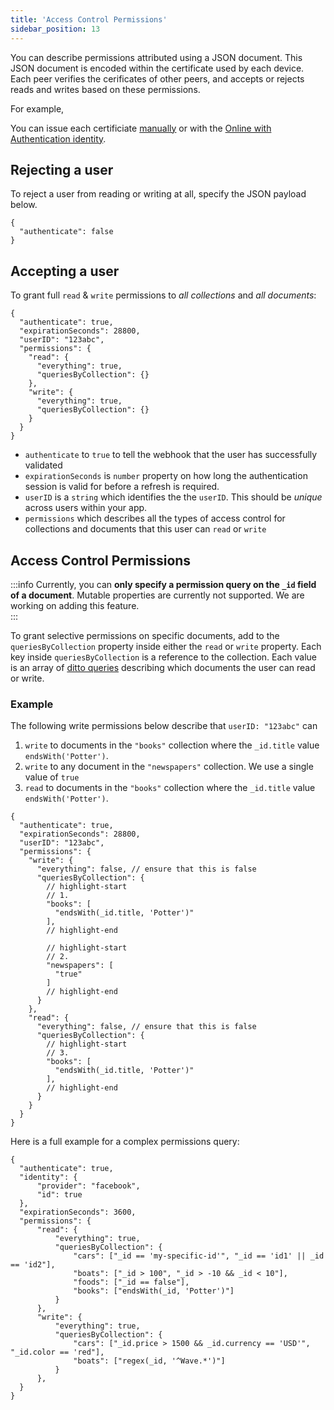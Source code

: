 ```yaml
---
title: 'Access Control Permissions'
sidebar_position: 13
---
```


You can describe permissions attributed using a JSON
document. This JSON document is encoded within the certificate used by each
device. Each peer verifies the cerificates of other peers, and accepts or rejects reads
and writes based on these permissions.

For example, 

You can issue each certificiate [manually](../how-it-works/certificate-security) or with the [Online with
Authentication identity](../security/online-with-authentication). 

## Rejecting a user

To reject a user from reading or writing at all, specify the JSON payload below.

```jsonc
{
  "authenticate": false
}
```

## Accepting a user

To grant full `read` & `write` permissions to _all collections_ and _all documents_:

```jsonc
{
  "authenticate": true,
  "expirationSeconds": 28800,
  "userID": "123abc",
  "permissions": {
    "read": {
      "everything": true,
      "queriesByCollection": {}
    },
    "write": {
      "everything": true,
      "queriesByCollection": {}
    }
  }
}
```

* `authenticate` to `true` to tell the webhook that the user has successfully validated
* `expirationSeconds` is `number` property on how long the authentication session is valid for before a refresh is required.
* `userID` is a `string` which identifies the the `userID`. This should be _unique_ across users within your app. 
* `permissions` which describes all the types of access control for collections and documents that this user can `read` or `write`



## Access Control Permissions

:::info
Currently, you can __only specify a permission query on the `_id` field of a
document__. Mutable properties are currently not supported. We are working on
adding this feature.  
:::

To grant selective permissions on specific documents, add to the
`queriesByCollection` property inside either the `read` or `write` property.
Each key inside `queriesByCollection` is a reference to the collection. Each
value is an array of [ditto queries](../concepts/querying) describing which
documents the user can read or write.


### Example

The following write permissions below describe that `userID: "123abc"` can

1. `write` to documents in the `"books"` collection where the `_id.title` value `endsWith('Potter')`.
2. `write` to any document in the `"newspapers"` collection. We use a single value of `true` 
3. `read` to documents in the `"books"` collection where the `_id.title` value `endsWith('Potter')`.

```jsonc
{
  "authenticate": true,
  "expirationSeconds": 28800,
  "userID": "123abc",
  "permissions": {
    "write": {
      "everything": false, // ensure that this is false
      "queriesByCollection": {
        // highlight-start
        // 1. 
        "books": [
          "endsWith(_id.title, 'Potter')"
        ],
        // highlight-end
        
        // highlight-start
        // 2. 
        "newspapers": [
          "true"
        ]
        // highlight-end
      }
    },
    "read": {
      "everything": false, // ensure that this is false
      "queriesByCollection": {
        // highlight-start
        // 3.
        "books": [
          "endsWith(_id.title, 'Potter')"
        ],
        // highlight-end
      }
    }
  }
}
```

Here is a full example for a complex permissions query: 

```jsonc
{
  "authenticate": true,
  "identity": {
      "provider": "facebook",
      "id": true
  },
  "expirationSeconds": 3600,
  "permissions": {
      "read": {
          "everything": true,
          "queriesByCollection": {
              "cars": ["_id == 'my-specific-id'", "_id == 'id1' || _id == 'id2"],
              "boats": ["_id > 100", "_id > -10 && _id < 10"],
              "foods": ["_id == false"],
              "books": ["endsWith(_id, 'Potter')"]
          }
      },
      "write": {
          "everything": true,
          "queriesByCollection": {
              "cars": ["_id.price > 1500 && _id.currency == 'USD'", "_id.color == 'red"],
              "boats": ["regex(_id, '^Wave.*')"]
          }
      },
  }
}
```